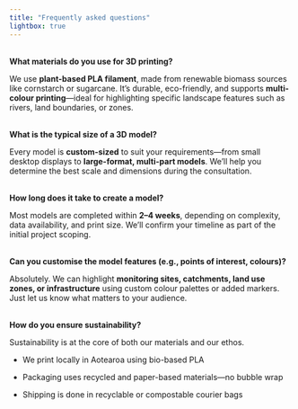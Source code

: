 ```yaml
---
title: "Frequently asked questions"
lightbox: true
---
```


::: banner4
:::

\
**What materials do you use for 3D printing?**

We use **plant-based PLA filament**, made from renewable biomass sources like cornstarch or sugarcane. It’s durable, eco-friendly, and supports **multi-colour printing**—ideal for highlighting specific landscape features such as rivers, land boundaries, or zones.

\
**What is the typical size of a 3D model?**

Every model is **custom-sized** to suit your requirements—from small desktop displays to **large-format, multi-part models**. We'll help you determine the best scale and dimensions during the consultation.

\
**How long does it take to create a model?**

Most models are completed within **2–4 weeks**, depending on complexity, data availability, and print size. We'll confirm your timeline as part of the initial project scoping.

\
**Can you customise the model features (e.g., points of interest, colours)?**

Absolutely. We can highlight **monitoring sites, catchments, land use zones, or infrastructure** using custom colour palettes or added markers. Just let us know what matters to your audience.

\
**How do you ensure sustainability?**

Sustainability is at the core of both our materials and our ethos.

-   We print locally in Aotearoa using bio-based PLA

-   Packaging uses recycled and paper-based materials—no bubble wrap

-   Shipping is done in recyclable or compostable courier bags
